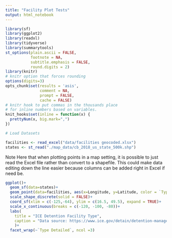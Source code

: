 ```yaml
---
title: "Facility Plot Tests"
output: html_notebook
---
```


```r
library(sf)
library(ggplot2)
library(readxl)
library(tidyverse)
library(summarytools)
st_options(plain.ascii = FALSE,
           footnote = NA,
           subtitle.emphasis = FALSE,
           round.digits = 2)
library(knitr)
# knitr option that forces rounding
options(digits=3)
opts_chunk$set(results = 'asis',
               comment = NA,
               prompt = FALSE,
               cache = FALSE)
# knitr hook to put commas in the thousands place
# for inline numbers based on variables.
knit_hooks$set(inline = function(x) {
  prettyNum(x, big.mark=",")
})
```


```r
# Load Datasets

facilities <- read_excel("data/facilities geocoded.xlsx")
states <- st_read("./map_data/cb_2018_us_state_500k.shp")
```

Note Here that when plotting points in a map setting, it is possible to just read the Excel file rather than convert to a shapefile. This could make data editing down the line easier because columns can be added right in Excel if need be.
```r
ggplot()+
  geom_sf(data=states)+
  geom_point(data=facilities, aes(x=Longitude, y=Latitude, color = `Type Detailed`), size = 2)+
  scale_shape_discrete(solid = FALSE)+
  coord_sf(xlim = c(-125,-64), ylim = c(16.5, 49.5), expand = TRUE)+
  scale_x_continuous(breaks = c(-120, -100, -80))+
  labs(
    title = "ICE Detention Facility Type",
    caption = "Data source: https://www.ice.gov/detain/detention-management/"
    )+
  facet_wrap(~`Type Detailed`, ncol =3)
```